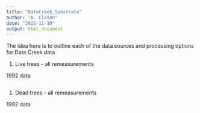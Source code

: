 ```yaml
---
title: "DateCreek_Substrate"
author: "A. Clason"
date: "2022-11-10"
output: html_document
---
```





The idea here is to outline each of the data sources and processing options for Date Creek data

1. Live trees - all remeasurements

1992 data 



```r





```

1. Dead trees - all remeasurements

1992 data 



```r





```


